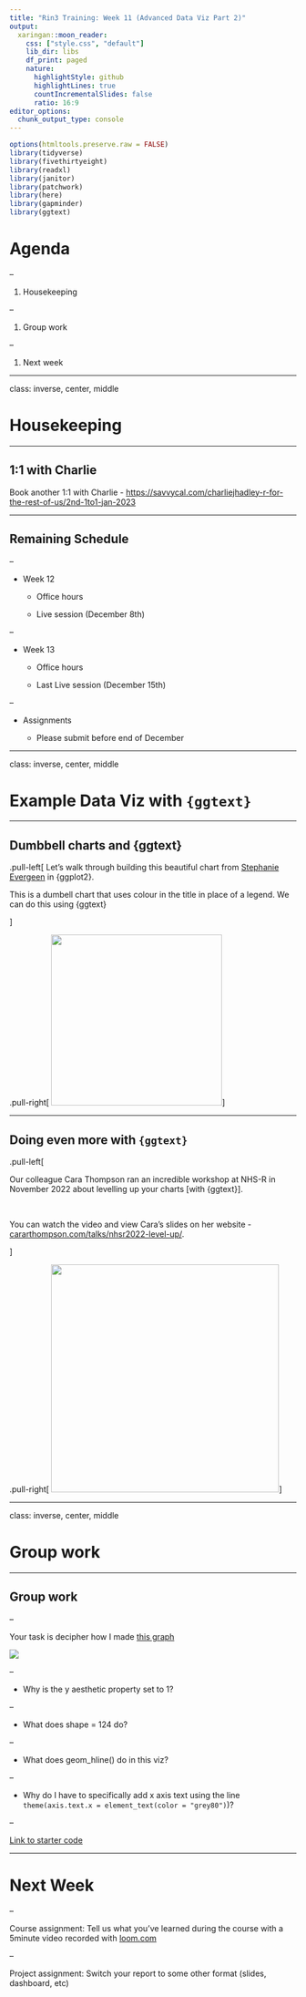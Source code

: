 ```yaml
---
title: "Rin3 Training: Week 11 (Advanced Data Viz Part 2)"
output:
  xaringan::moon_reader:
    css: ["style.css", "default"]
    lib_dir: libs
    df_print: paged
    nature:
      highlightStyle: github
      highlightLines: true
      countIncrementalSlides: false
      ratio: 16:9
editor_options: 
  chunk_output_type: console
---
```


```r
options(htmltools.preserve.raw = FALSE)
library(tidyverse)
library(fivethirtyeight)
library(readxl)
library(janitor)
library(patchwork)
library(here)
library(gapminder)
library(ggtext)
```


# Agenda

--

1. Housekeeping

--

1. Group work


--

1. Next week

---

class: inverse, center, middle

# Housekeeping


---

## 1:1 with Charlie

Book another 1:1 with Charlie - [https://savvycal.com/charliejhadley-r-for-the-rest-of-us/2nd-1to1-jan-2023](https://savvycal.com/charliejhadley-r-for-the-rest-of-us/2nd-1to1-jan-2023)


---

## Remaining Schedule

--

- Week 12

  - Office hours
  
  - Live session (December 8th)
  
--
  
- Week 13

  - Office hours
  
  - Last Live session (December 15th)

--

- Assignments

  - Please submit before end of December

---

class: inverse, center, middle

# Example Data Viz with `{ggtext}`

---

## Dumbbell charts and {ggtext}

.pull-left[
Let's walk through building this beautiful chart from [Stephanie Evergeen](https://stephanieevergreen.com/easy-dot-plots-in-excel/) in {ggplot2}.

This is a dumbell chart that uses colour in the title in place of a legend. We can do this using {ggtext}

]

.pull-right[
<img src='images/dotplot5.webp' height='300px'/>
]

---

## Doing even more with `{ggtext}`

.pull-left[

Our colleague Cara Thompson ran an incredible workshop at NHS-R in November 2022 about levelling up your charts [with {ggtext}].

<br>

You can watch the video and view Cara's slides on her website - [cararthompson.com/talks/nhsr2022-level-up/](https://www.cararthompson.com/talks/nhsr2022-level-up).

]

.pull-right[
<img src='images/penguin-bakeoff.png' height='400px'/>
]



---

class: inverse, center, middle

# Group work

---

## Group work

--

Your task is decipher how I made [this graph](https://share.rfor.us/v1ub7qWe)

![](https://p218.p3.n0.cdn.getcloudapp.com/items/v1ub7qWe/1633a0d2-bde3-405a-8a91-cebf912a1809.jpg?source=viewer&v=362ab84fc710116e10f7aa692d1ed927)

--

- Why is the y aesthetic property set to 1?

--

- What does shape = 124 do?

--

- What does geom_hline() do in this viz?

--

- Why do I have to specifically add x axis text using the line `theme(axis.text.x = element_text(color = "grey80")`)?

--

[Link to starter code](https://gist.githubusercontent.com/dgkeyes/8e6ae05003dac8fc6a928a9d1230f955/raw/d23ea91d8a7f2d5f1c10ce410a39ca057daba268/data-viz-exercise.R)


---

# Next Week

--

Course assignment: Tell us what you've learned during the course with a 5minute video recorded with [loom.com](https://loom.com)

--

Project assignment: Switch your report to some other format (slides, dashboard, etc)

